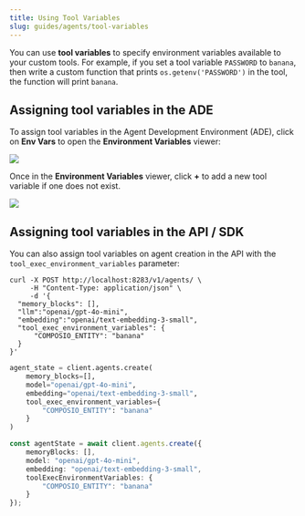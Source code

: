 ```yaml
---
title: Using Tool Variables
slug: guides/agents/tool-variables
---
```


You can use **tool variables** to specify environment variables available to your custom tools.
For example, if you set a tool variable `PASSWORD` to `banana`, then write a custom function that prints `os.getenv('PASSWORD')` in the tool, the function will print `banana`.

## Assigning tool variables in the ADE

To assign tool variables in the Agent Development Environment (ADE), click on **Env Vars** to open the **Environment Variables** viewer:

<img src="../../images/env_vars_button.png" />

Once in the **Environment Variables** viewer, click **+** to add a new tool variable if one does not exist.

<img src="../../images/tool_variables.png" />

## Assigning tool variables in the API / SDK

You can also assign tool variables on agent creation in the API with the `tool_exec_environment_variables` parameter:
<CodeGroup>
```curl title="curl" {7-9}
curl -X POST http://localhost:8283/v1/agents/ \
     -H "Content-Type: application/json" \
     -d '{
  "memory_blocks": [],
  "llm":"openai/gpt-4o-mini",
  "embedding":"openai/text-embedding-3-small",
  "tool_exec_environment_variables": {
      "COMPOSIO_ENTITY": "banana"
  }
}'
```
```python title="python" {5-7}
agent_state = client.agents.create(
    memory_blocks=[],
    model="openai/gpt-4o-mini",
    embedding="openai/text-embedding-3-small",
    tool_exec_environment_variables={
        "COMPOSIO_ENTITY": "banana"
    }
)
```
```typescript title="node.js" {5-7}
const agentState = await client.agents.create({
    memoryBlocks: [],
    model: "openai/gpt-4o-mini",
    embedding: "openai/text-embedding-3-small",
    toolExecEnvironmentVariables: {
        "COMPOSIO_ENTITY": "banana"
    }
});
```
</CodeGroup>
